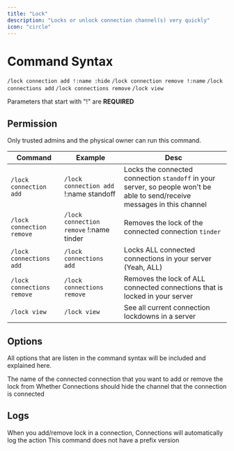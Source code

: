 ```yaml
---
title: "Lock"
description: "Locks or unlock connection channel(s) very quickly"
icon: "circle"
---
```


# Command Syntax

`/lock connection add !:name :hide`
`/lock connection remove !:name`
`/lock connections add`
`/lock connections remove`
`/lock view`

<Warning>Parameters that start with "!" are **REQUIRED**</Warning>

## Permission

Only trusted admins and the physical owner can run this command.

| Command                    | Example                                 | Desc                                                                                                                       |
| -------------------------- | --------------------------------------- | -------------------------------------------------------------------------------------------------------------------------- |
| `/lock connection add`     | `/lock connection add` !:name standoff  | Locks the connected connection `standoff` in your server, so people won't be able to send/receive messages in this channel |
| `/lock connection remove`  | `/lock connection remove` !:name tinder | Removes the lock of the connected connection `tinder`                                                                      |
| `/lock connections add`    | `/lock connections add`                 | Locks ALL connected connections in your server (Yeah, ALL)                                                                 |
| `/lock connections remove` | `/lock connections remove`              | Removes the lock of ALL connected connections that is locked in your server                                                |
| `/lock view`               | `/lock view`                            | See all current connection lockdowns in a server                                                                           |

## Options

All options that are listen in the command syntax will be included and explained here.

<CardGroup cols={2}>
  <Card title="Name">
    The name of the connected connection that you want to add or remove the lock
    from
  </Card>
  <Card title="Hide">
    Whether Connections should hide the channel that the connection is connected
  </Card>
</CardGroup>

## Logs

<Info>
  When you add/remove lock in a connection, Connections will automatically log
  the action
</Info>
<Warning>This command does not have a prefix version</Warning>
